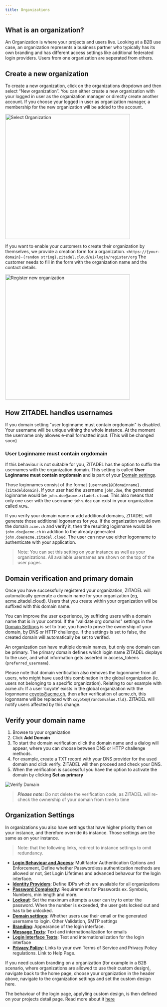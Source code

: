 ```yaml
---
title: Organizations
---
```


## What is an organization?


An Organization is where your projects and users live. Looking at a B2B use
case, an organization represents a business partner who typically has its own
branding and has different access settings like additional federated login
providers. Users from one organization are seperated from others.

## Create a new organization

To create a new organization, click on the organizations dropdown and then
select “New organization”. You can either create a new organization with your
logged in user as the organization manager or directly create another account.
If you choose your logged in user as organization manager, a membership for the
new organization will be added to the account.

<img
  width="400px"
  src="/img/console_org_select.png"
  alt="Select Organization"
/>

If you want to enable your customers to create their organization by themselves,
we provide a creation form for a organization.
`<https://{your-domain}-{random string}.zitadel.cloud/ui/login/register/org` The
customer needs to fill in the form with the organization name and the contact
details.

<img
  width="400px"
  src="/img/console_org_register.png"
  alt="Register new organization"
/>

## How ZITADEL handles usernames

If you domain setting "user loginname must contain orgdomain" is disabled. Your
username will be unique withing the whole instance. At the moment the username
only allowes e-mail formatted input. (This will be changed soon)

### User Loginname must contain orgdomain

If this behaviour is not suitable for you, ZITADEL has the option to suffix the
usernames with the organization domain. This setting is called **User Loginname
must contain orgdomain** and is part of your
[Domain settings](./instance-settings#domain-settings).

Those loginnames consist of the format
`{username}@{domainname}.{zitadeldomain}`. If your user had the username
`john.doe`, the generated loginname would be `john.doe@acme.zitadel.cloud`. This
also means that only one user with the username `john.doe` can exist in your
organization called `ACME`.

If you verify your domain name or add additional domains, ZITADEL will generate
those additional logonames for you. If the organization would own the domain
`acme.ch` and verify it, then the resulting loginname would be
`john.doe@acme.ch` in addition to the already generated
`john.doe@acme.zitadel.cloud`. The user can now use either logonname to
authenticate with your application.

> Note: You can set this setting on your instance as well as your organizations.
> All available usernames are shown on the top of the user pages.

## Domain verification and primary domain

Once you have successfully registered your organization, ZITADEL will
automatically generate a domain name for your organization (eg,
acme.zitadel.cloud). Users that you create within your organization will be
suffixed with this domain name.

You can improve the user experience, by suffixing users with a domain name that
is in your control. If the "validate org domains" settings in the
[Domain Settings](./instance-settings#domain-settings) is set to true, you have
to prove the ownership of your domain, by DNS or HTTP challenge. If the settings
is set to false, the created domain will automatically be set to verifed.

An organization can have multiple domain names, but only one domain can be
primary. The primary domain defines which login name ZITADEL displays to the
user, and what information gets asserted in access_tokens
(`preferred_username`).

Please note that domain verification also removes the logonname from all users,
who might have used this combination in the global organization (ie. users not
belonging to a specific organization). Relating to our example with acme.ch: If
a user ‘coyote’ exists in the global organization with the logonname
coyote@acme.ch, then after verification of acme.ch, this logonname will be
replaced with `coyote@{randomvalue.tld}`. ZITADEL will notify users affected by
this change.

## Verify your domain name

1. Browse to your organization
2. Click **Add Domain**
3. To start the domain verification click the domain name and a dialog will
   appear, where you can choose between DNS or HTTP challenge methods.
4. For example, create a TXT record with your DNS provider for the used domain
   and click verify. ZITADEL will then proceed and check your DNS.
5. When the verification is successful you have the option to activate the
   domain by clicking **Set as primary**

![Verify Domain](/img/console_verify_domain.gif)

> **_Please note:_** Do not delete the verification code, as ZITADEL will
> re-check the ownership of your domain from time to time

## Organization Settings

In organizations you also have settings that have higher priority then on your
instance, and therefore override its instance. Those settings are the same as on
your instance.

> Note: that the following links, redirect to instance settings to omit
> redundancy.

- [**Login Behaviour and Access**](./instance-settings#login-behaviour-and-access):
  Multifactor Authentication Options and Enforcement, Define whether
  Passwordless authentication methods are allowed or not, Set Login Lifetimes
  and advanced behavour for the login interface.
- [**Identity Providers**](./instance-settings#identity-providers): Define IDPs
  which are available for all organizations
- [**Password Complexity**](./instance-settings#password-complexity):
  Requirements for Passwords ex. Symbols, Numbers, min length and more.
- [**Lockout**](./instance-settings#lockout): Set the maximum attempts a user
  can try to enter the password. When the number is exceeded, the user gets
  locked out and has to be unlocked.
- [**Domain settings**](./instance-settings#domain-settings): Whether users use
  their email or the generated username to login. Other Validation, SMTP
  settings
- [**Branding**](./instance-settings#branding): Appearance of the login
  interface.
- [**Message Texts**](./instance-settings#message-texts): Text and
  internationalization for emails
- [**Login Interface Texts**](./instance-settings#login-interface-texts): Text
  and internationalization for the login interface
- [**Privacy Policy**](./instance-settings#privacy-policy-and-tos): Links to
  your own Terms of Service and Privacy Policy regulations. Link to Help Page.

If you need custom branding on a organization (for example in a B2B scenario,
where organizations are allowed to use their custom design), navigate back to
the home page, choose your organization in the header above, navigate to the
organization settings and set the custom design here.

The behaviour of the login page, applyling custom design, is then defined on
your projects detail page. Read more about it [here](./projects#branding)
